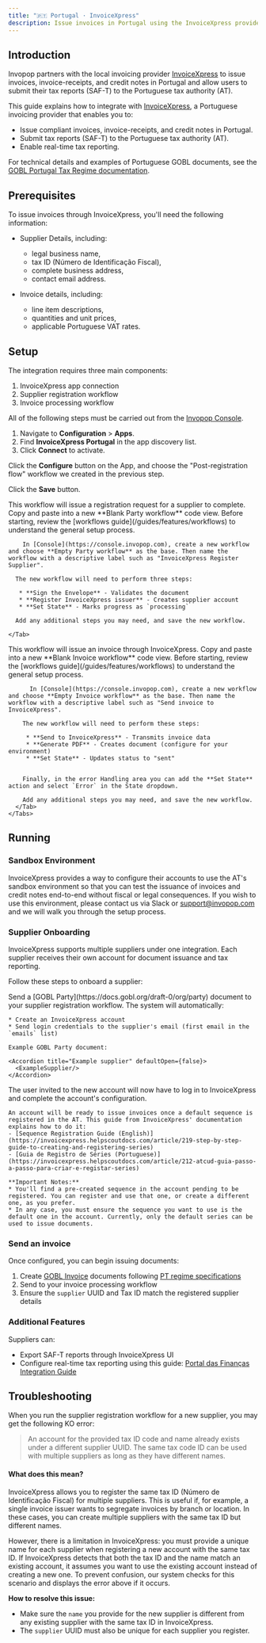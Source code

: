 ```yaml
---
title: "🇵🇹 Portugal · InvoiceXpress"
description: Issue invoices in Portugal using the InvoiceXpress provider.
---
```



## Introduction

Invopop partners with the local invoicing provider [InvoiceXpress](https://invoicexpress.com/) to issue invoices, invoice-receipts, and credit notes in Portugal and allow users to submit their tax reports (SAF-T) to the Portuguese tax authority (AT).

This guide explains how to integrate with [InvoiceXpress](https://invoicexpress.com/), a Portuguese invoicing provider that enables you to:

* Issue compliant invoices, invoice-receipts, and credit notes in Portugal.
* Submit tax reports (SAF-T) to the Portuguese tax authority (AT).
* Enable real-time tax reporting.

For technical details and examples of Portuguese GOBL documents, see the [GOBL Portugal Tax Regime documentation](https://github.com/invopop/gobl/blob/main/regimes/pt/README.md).

## Prerequisites
To issue invoices through InvoiceXpress, you'll need the following information:

* Supplier Details, including:
  * legal business name,
  * tax ID (Número de Identificação Fiscal),
  * complete business address,
  * contact email address.

* Invoice details, including:
  * line item descriptions,
  * quantities and unit prices,
  * applicable Portuguese VAT rates.

## Setup

The integration requires three main components:

1. InvoiceXpress app connection
2. Supplier registration workflow
3. Invoice processing workflow

All of the following steps must be carried out from the [Invopop Console](https://console.invopop.com).
<Steps>

<Step title="Connect InvoiceXpress App">

  1. Navigate to **Configuration** > **Apps**.
  2. Find **InvoiceXpress Portugal** in the app discovery list.
  3. Click **Connect** to activate.

  Click the **Configure** button on the App, and choose the "Post-registration flow" workflow we created in the previous step.

  Click the **Save** button.

</Step>

<Step title="Configure the supplier registration workflow">
  <Tabs>
    <Tab title="Template">
      <Card iconType="duotone" title="Register Supplier workflow template" icon="code-branch" href="https://console.invopop-staging.com/redirect/workflows/new?template=it-sdi-send" cta="Select workspace to create workflow in Console">
      This workflow will issue a registration request for a supplier to complete.
      </Card>
    </Tab>
    <Tab title="Code">
      Copy and paste into a new **Blank Party workflow** code view.
      <RegisterSupplier />
    </Tab>
    <Tab title="Build from scratch">
        Before starting, review the [workflows guide](/guides/features/workflows) to understand the general setup process.

        In [Console](https://console.invopop.com), create a new workflow and choose **Empty Party workflow** as the base. Then name the workflow with a descriptive label such as "InvoiceXpress Register Supplier".

      The new workflow will need to perform three steps:

       * **Sign the Envelope** - Validates the document
       * **Register InvoiceXpress issuer** - Creates supplier account
       * **Set State** - Marks progress as `processing`

      Add any additional steps you may need, and save the new workflow.

    </Tab>
  </Tabs>
</Step>


<Step title="Prepare Invoice Workflow">
    <Tabs>
      <Tab title="Template">
        <Card iconType="duotone" title="Issue Invoice through InvoiceXpress" icon="code-branch" href="https://console.invopop-staging.com/redirect/workflows/new?template=it-sdi-send" cta="Select workspace to create workflow in Console">
        This workflow will issue an invoice through InvoiceXpress.
        </Card>
      </Tab>
      <Tab title="Code">
        Copy and paste into a new **Blank Invoice workflow** code view.
        <IssueInvoice />
      </Tab>
      <Tab title="Build from scratch">
          Before starting, review the [workflows guide](/guides/features/workflows) to understand the general setup process.

          In [Console](https://console.invopop.com), create a new workflow and choose **Empty Invoice workflow** as the base. Then name the workflow with a descriptive label such as "Send invoice to InvoiceXpress".

        The new workflow will need to perform these steps:

         * **Send to InvoiceXpress** - Transmits invoice data
         * **Generate PDF** - Creates document (configure for your environment)
         * **Set State** - Updates status to "sent"


        Finally, in the error Handling area you can add the **Set State** action and select `Error` in the State dropdown.

        Add any additional steps you may need, and save the new workflow.
      </Tab>
    </Tabs>
  </Step>
</Steps>

## Running

### Sandbox Environment

InvoiceXpress provides a way to configure their accounts to use the AT's sandbox environment so that you can test the issuance of invoices and credit notes end-to-end without fiscal or legal consequences. If you wish to use this environment, please contact us via Slack or support@invopop.com and we will walk you through the setup process.

### Supplier Onboarding

InvoiceXpress supports multiple suppliers under one integration. Each supplier receives their own account for document issuance and tax reporting.

Follow these steps to onboard a supplier:

<Steps>
  <Step title="Submit Supplier Information">
    Send a [GOBL Party](https://docs.gobl.org/draft-0/org/party) document to your supplier registration workflow. The system will automatically:

    * Create an InvoiceXpress account
    * Send login credentials to the supplier's email (first email in the `emails` list)

    Example GOBL Party document:

    <Accordion title="Example supplier" defaultOpen={false}>
      <ExampleSupplier/>
    </Accordion>
  </Step>

  <Step title="Configure InvoiceXpress account">
    The user invited to the new account will now have to log in to InvoiceXpress and complete the account's configuration.

    An account will be ready to issue invoices once a default sequence is registered in the AT. This guide from InvoiceXpress' documentation explains how to do it:
    - [Sequence Registration Guide (English)](https://invoicexpress.helpscoutdocs.com/article/219-step-by-step-guide-to-creating-and-registering-series)
    - [Guia de Registro de Séries (Portuguese)](https://invoicexpress.helpscoutdocs.com/article/212-atcud-guia-passo-a-passo-para-criar-e-registar-series)

    **Important Notes:**
    * You'll find a pre-created sequence in the account pending to be registered. You can register and use that one, or create a different one, as you prefer.
    * In any case, you must ensure the sequence you want to use is the default one in the account. Currently, only the default series can be used to issue documents.
  </Step>
</Steps>

### Send an invoice
Once configured, you can begin issuing documents:

1. Create [GOBL Invoice](https://docs.gobl.org/draft-0/bill/invoice) documents following [PT regime specifications](https://github.com/invopop/gobl/blob/main/regimes/pt/README.md)
2. Send to your invoice processing workflow
3. Ensure the `supplier` UUID and Tax ID match the registered supplier details

### Additional Features

Suppliers can:
- Export SAF-T reports through InvoiceXpress UI
- Configure real-time tax reporting using this guide: [Portal das Finanças Integration Guide](https://invoicexpress.helpscoutdocs.com/article/92-como-crio-um-sub-utilizador-no-portal-das-financas)

## Troubleshooting

<AccordionGroup>

<Accordion title="Error: “An account for the provided tax ID code and name already exists…”">
When you run the supplier registration workflow for a new supplier, you may get the following KO error:

> An account for the provided tax ID code and name already exists under a different supplier UUID. The same tax code ID can be used with multiple suppliers as long as they have different names.

#### What does this mean?

InvoiceXpress allows you to register the same tax ID (Número de Identificação Fiscal) for multiple suppliers. This is useful if, for example, a single invoice issuer wants to segregate invoices by branch or location. In these cases, you can create multiple suppliers with the same tax ID but different names.

However, there is a limitation in InvoiceXpress: you must provide a unique name for each supplier when registering a new account with the same tax ID. If InvoiceXpress detects that both the tax ID and the name match an existing account, it assumes you want to use the existing account instead of creating a new one. To prevent confusion, our system checks for this scenario and displays the error above if it occurs.

**How to resolve this issue:**
- Make sure the `name` you provide for the new supplier is different from any existing supplier with the same tax ID in InvoiceXpress.
- The `supplier` UUID must also be unique for each supplier you register.
</Accordion>

</AccordionGroup>
